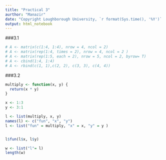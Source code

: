 ```yaml
---
title: "Practical 3"
aurthor: "Manazir"
date: "Copyright Loughborough University, `r format(Sys.time(), '%Y')`  \n Last update: `r format(Sys.time(), '%d %B')`"
output: html_notebook
---
```


###3.1

```r
# A <- matrix(c(1:4, 1:4), nrow = 4, ncol = 2)
# A <- matrix(rep(1:4, times = 2), nrow = 4, ncol = 2 )
# A <- matrix(rep(1:5, each = 2), nrow = 5, ncol = 2, byrow= T)
# A <- cbind(1:4, 1:4)
# A <- rbind(c(1, 1),c(2, 2), c(3, 3), c(4, 4))


```

###3.2

```r
multiply <- function(x, y) {
  return(x * y)
}

x <- 1:3
y <- 3:1

l <- list(multiply, x, y)
names(l) <- c("fun", "x", "y")
l <- list("fun" = multiply, "x" = x, "y" = y )



```

```r
l$fun(l$x, l$y)


```

```r
w <- list("l"= l)
length(w)

```



